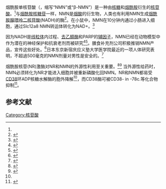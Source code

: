 {{NoteTA
|zh-cn:烟;zh-tw:菸
}}

{{Expand Japanese|ニコチンアミドモノヌクレオチド|date=2021}}
{{Chembox
<!-- Images -->
| ImageFile = Nicotinamide mononucleotide.svg
| ImageSize = 200px
| ImageAlt =
<!-- Names -->
| IUPACName = 3-Carbamoyl-1-[5-''O''-(hydroxyphosphinato)-β-<small>D</small>-ribofuranosyl]pyridinium
| OtherNames = {{unbulleted list | Nicotinamide ribonucleoside 5'-phosphate | Nicotinamide <small>D</small>-ribonucleotide | β-Nicotinamide ribose monophosphate| Nicotinamide nucleotide }}
<!-- Sections -->
| Section1 = {{Chembox Identifiers
| CASNo =  1094-61-7 
| CASNo_Ref = {{cascite|correct|CAS}}
| Beilstein = 3570187
| ChEBI = 16171
| ChEMBL = 610238
| EINECS = 214-136-5
| KEGG = C00455
| UNII_Ref = {{fdacite|correct|FDA}}
| UNII = 2KG6QX4W0V
| PubChem = 16219737
| ChemSpiderID = 13553
| SMILES = c1cc(c[n+](c1)[C@H]2[C@@H]([C@@H]([C@H](O2)COP(=O)(O)[O-])O)O)C(=O)N
| StdInChI = 1S/C11H15N2O8P/c12-10(16)6-2-1-3-13(4-6)11-9(15)8(14)7(21-11)5-20-22(17,18)19/h1-4,7-9,11,14-15H,5H2,(H3-,12,16,17,18,19)/t7-,8-,9-,11-/m1/s1
| StdInChIKey = DAYLJWODMCOQEW-TURQNECASA-N
  }}
| Section2 = {{Chembox Properties
| C=11|H=15|N=2|O=8|P=1
| Appearance = 
| Density = 
| MeltingPt = 
| BoilingPt = 
| Solubility = 
  }}
| Section3 = {{Chembox Hazards
| MainHazards =
| FlashPt =
| AutoignitionPt =
  }}
}}
烟酰胺单核苷酸（{{lang-en|Nicotinamide Mononucleotide}}，缩写“NMN”或“β-NMN”）是一种由[[核糖|核糖]]和[[烟酰胺|烟酰胺]]衍生的[[核苷酸|核苷酸]]。<ref name=Bogan2008/>与[[烟酰胺核糖苷|烟酰胺核糖苷]]一样，NMN是[[烟酸|烟酸]]的衍生物，人类也有利用NMN生成[[烟酰胺腺嘌呤二核苷酸|烟酰胺腺嘌呤二核苷酸]](NADH)的酶<ref name=Bogan2008>{{cite journal | vauthors = Bogan KL, Brenner C | title = Nicotinic acid, nicotinamide, and nicotinamide riboside: a molecular evaluation of NAD+ precursor vitamins in human nutrition | journal = Annual Review of Nutrition | volume = 28 | pages = 115–30 | date = 2008 | pmid = 18429699 | doi = 10.1146/annurev.nutr.28.061807.155443 }}</ref>。在小鼠中，NMN在10分钟内通过小肠进入细胞，通过Slc12a8 NMN转运体转化为NAD+。<ref>{{Cite journal|date=January 2019|title=Slc12a8 is a nicotinamide mononucleotide transporter|url=https://www.nature.com/articles/s42255-018-0009-4|journal=Nature|access-date=2021-01-05|archive-date=2022-01-07|archive-url=https://web.archive.org/web/20220107073110/https://www.nature.com/articles/s42255-018-0009-4|dead-url=no}}</ref>

因为NADH是[[线粒体|线粒体]]内过程、[[去乙醯酶|去乙醯酶]]和PARP的[[辅因子|辅因子]]，NMN已经在动物模型中作为潜在的神经保护和抗衰老剂而被研究<ref>{{cite journal | vauthors = Brazill JM, Li C, Zhu Y, Zhai RG | title = + synthase… It's a chaperone… It's a neuroprotector | journal = Current Opinion in Genetics & Development | volume = 44 | pages = 156–162 | date = June 2017 | pmid = 28445802 | pmc = 5515290 | doi = 10.1016/j.gde.2017.03.014 }}</ref><ref>{{cite journal|title=Long-Term Administration of Nicotinamide Mononucleotide Mitigates Age-Associated Physiological Decline in Mice|journal=Cell Metabolism|date=13 December 2016|url=https://www.cell.com/cell-metabolism/fulltext/S1550-4131(16)30495-8|access-date=2021-01-05|archive-date=2020-09-09|archive-url=https://web.archive.org/web/20200909185433/https://www.cell.com/cell-metabolism/fulltext/S1550-4131(16)30495-8|dead-url=no}}</ref>。膳食补充剂公司积极推销NMN产品，宣传这些好处。<ref>{{cite news|vauthors=Stipp D|title=Beyond Resveratrol: The Anti-Aging NAD Fad|url=https://blogs.scientificamerican.com/guest-blog/beyond-resveratrol-the-anti-aging-nad-fad|work=[[Scientific_American|Scientific American]] Blog Network|date=March 11, 2015|language=en|accessdate=2021-01-05|archive-date=2021-01-26|archive-url=https://web.archive.org/web/20210126100713/https://blogs.scientificamerican.com/guest-blog/beyond-resveratrol-the-anti-aging-nad-fad/|dead-url=no}}</ref>日本东京新宿庆应义塾大学医学院最近的一项人体研究表明，不超過500毫克的NMN剂量对男性是安全的。<ref>{{Cite journal |last=Irie |first=Junichiro |last2=Inagaki |first2=Emi |last3=Fujita |first3=Masataka |last4=Nakaya |first4=Hideaki |last5=Mitsuishi |first5=Masanori |last6=Yamaguchi |first6=Shintaro |last7=Yamashita |first7=Kazuya |last8=Shigaki |first8=Shuhei |last9=Ono |first9=Takashi |last10=Yukioka |first10=Hideo |last11=Okano |first11=Hideyuki |date=2020 |title=Effect of oral administration of nicotinamide mononucleotide on clinical parameters and nicotinamide metabolite levels in healthy Japanese men |url=https://www.jstage.jst.go.jp/article/endocrj/67/2/67_EJ19-0313/_article |journal=Endocrine Journal |language=en |volume=67 |issue=2 |pages=153–160 |doi=10.1507/endocrj.EJ19-0313 |issn=0918-8959 |access-date=2021-01-05 |archive-date=2021-04-06 |archive-url=https://web.archive.org/web/20210406214034/https://www.jstage.jst.go.jp/article/endocrj/67/2/67_EJ19-0313/_article |dead-url=no }}</ref>

烟酰胺核苷(NR)激酶对NR和NMN的外源性利用至关重要。<ref name="pmid30307159">{{cite journal | vauthors = Fletcher RS, Lavery GG | title = The emergence of the nicotinamide riboside kinases in the regulation of NAD+ metabolism | journal = Journal of Molecular Endocrinology | volume = 61 | issue = 3 | pages = R107-R121 | date = October 2018 | pmid = 30307159 | pmc = 6145238 | doi = 10.1530/JME-18-0085 }}</ref><ref name="pmid32595066">{{cite journal | vauthors = Cambronne XA, Kraus WL | title = + Synthesis and Functions in Mammalian Cells | journal = Trends in Biochemical Sciences | volume = 45 | issue = 10 | pages = 858–873 | date = October 2020 | pmid = 32595066 | pmc = 7502477 | doi = 10.1016/j.tibs.2020.05.010 | url = https://www.jbc.org/content/294/52/19831.long | access-date = 2021-01-05 | archive-date = 2020-10-20 | archive-url = https://web.archive.org/web/20201020195446/https://www.jbc.org/content/294/52/19831.long | dead-url = no }}</ref> 当外源性给药时，NMN必须转化为NR才能进入细胞并被重新磷酸化回NMN。NR和NMN都易受[[CD38|CD38]]环ADP核糖水解酶的胞外降解<ref name="pmid32595066" />，而CD38酶可被CD38- in -78c.等化合物抑制<ref>{{cite journal | vauthors = Tarragó MG, Chini CC, Kanamori KS, Warner GM, Caride A, de Oliveira GC, Rud M, Samani A, Hein KZ, Huang R, Jurk D, Cho DS, Boslett JJ, Miller JD, Zweier JL, Passos JF, Doles JD, Becherer DJ, Chini EN | display-authors = 6 | title = + Decline | journal = Cell Metabolism | volume = 27 | issue = 5 | pages = 1081–1095.e10 | date = May 2018 | pmid = 29719225 | pmc = 5935140 | doi = 10.1016/j.cmet.2018.03.016 }}</ref>。

==参考文献==
{{reflist}}

[[Category:核苷酸|Category:核苷酸]]